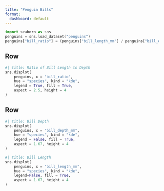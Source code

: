 ```yaml
---
title: "Penguin Bills"
format: 
  dashboard: default
---
```


```python
import seaborn as sns
penguins = sns.load_dataset("penguins")
penguins["bill_ratio"] = (penguins["bill_length_mm"] / penguins["bill_depth_mm"])
```

## Row 

```python
#| title: Ratio of Bill Length to Depth
sns.displot(
    penguins, x = "bill_ratio", 
    hue = "species", kind = "kde", 
    legend = True, fill = True,
    aspect = 2.5, height = 4
)
```

## Row 

```python
#| title: Bill Depth
sns.displot(
    penguins, x = "bill_depth_mm", 
    hue = "species", kind = "kde", 
    legend = False, fill = True,
    aspect = 1.67, height = 4
)
```

```python
#| title: Bill Length
sns.displot(
    penguins, x = "bill_length_mm", 
    hue = "species", kind = "kde", 
    legend=False, fill = True,
    aspect = 1.67, height = 4
)
```

